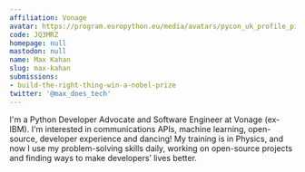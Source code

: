 ```yaml
---
affiliation: Vonage
avatar: https://program.europython.eu/media/avatars/pycon_uk_profile_pic_under_10mb_IHYslfb.png
code: JQ3MRZ
homepage: null
mastodon: null
name: Max Kahan
slug: max-kahan
submissions:
- build-the-right-thing-win-a-nobel-prize
twitter: '@max_does_tech'
---
```


I'm a Python Developer Advocate and Software Engineer at Vonage (ex-IBM). I'm interested in communications APIs, machine learning, open-source, developer experience and dancing! My training is in Physics, and now I use my problem-solving skills daily, working on open-source projects and finding ways to make developers’ lives better.
